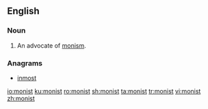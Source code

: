 ==English==

===Noun===
{{en-noun}}

# An advocate of [[monism]].

===Anagrams===
* [[inmost]]

[[io:monist]]
[[ku:monist]]
[[ro:monist]]
[[sh:monist]]
[[ta:monist]]
[[tr:monist]]
[[vi:monist]]
[[zh:monist]]